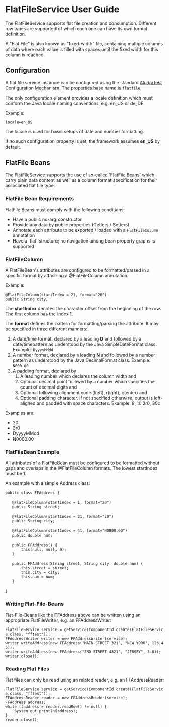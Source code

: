 = FlatFileService User Guide =

The FlatFileService supports flat file creation and consumption. Different row types are supported of which each one can have its own format definition.

A "Flat File" is also known as "fixed-width" file, containing multiple columns of data where each value is filled with spaces until the fixed width for this column is reached. 

== Configuration ==

A flat file service instance can be configured using the standard [[Service Configuration|AludraTest Configuration Mechanism]]. The properties base name is <code>flatfile</code>.

The only configuration element provides a locale definition which must conform the Java locale naming conventions, e.g. en_US or de_DE

Example:

 locale=en_US

The locale is used for basic setups of date and number formatting.

If no such configuration property is set, the framework assumes '''en_US''' by default.

== FlatFile Beans ==

The FlatFileService supports the use of so-called 'FlatFile Beans' which carry plain data content as well as a column format specification for their associated flat file type.

=== FlatFile Bean Requirements ===

FlatFile Beans must comply with the following conditions:

* Have a public no-arg constructor
* Provide any data by public properties (Getters / Setters)
* Annotate each attribute to be exported / loaded with a <code>FlatFileColumn</code> annotation
* Have a 'flat' structure; no navigation among bean property graphs is supported

=== FlatFileColumn ===

A FlatFileBean's attributes are configured to be formatted/parsed in a specific format by attaching a @FlatFileColumn annotation.

Example:

 @FlatFileColumn(startIndex = 21, format="20")
 public String city;

The '''startIndex''' denotes the character offset from the beginning of the row. The first column has the index '''1'''.

The '''format''' defines the pattern for formatting/parsing the attribute. It may be specified in three different manners:

# A date/time format, declared by a leading '''D''' and followed by a date/timepattern as understood by the Java SimpleDateFormat class. Example: <code>DyyyyMMdd</code>
# A number format, declared by a leading '''N''' and followed by a number pattern as understood by the Java DecimalFormat class. Example: <code>N000.00</code>
# A padding format, declared by
## A leading number which declares the column width and
## Optional decimal point followed by a number which specifies the count of decimal digits and
## Optional following alignment code (l(eft), r(ight), c(enter) and
## Optional padding character. if not specified otherwise, output is left-aligned and padded with space characters. Example: 8, 10.2r0, 30c

Examples are:

* 20
* 3r0
* DyyyyMMdd
* N0000.00

=== FlatFileBean Example ===

All attributes of a FlatFileBean must be configured to be formatted without gaps and overlaps in the @FlatFileColumn formats. The lowest startIndex must be 1.

An example with a simple Address class:

 public class FFAddress {
 
    @FlatFileColumn(startIndex = 1, format="20")
    public String street;
 
    @FlatFileColumn(startIndex = 21, format="20")
    public String city;
 
    @FlatFileColumn(startIndex = 41, format="N0000.00")
    public double num;
 
    public FFAddress() {
        this(null, null, 0);
    }
 
    public FFAddress(String street, String city, double num) {
        this.street = street;
        this.city = city;
        this.num = num;
    }
 
 }

=== Writing Flat-File-Beans ===

Flat-File-Beans like the FFAddress above can be written using an appropriate FlatFileWriter, e.g. an FFAddressWriter:

 FlatFileService service = getService(ComponentId.create(FlatFileService.class, "fftest"));
 FFAddressWriter writer = new FFAddressWriter(service);
 writer.writeAddress(new FFAddress("MAIN STREET 321", "NEW YORK", 123.45));
 writer.writeAddress(new FFAddress("2ND STREET 4321", "JERSEY", 3.8));
 writer.close();

=== Reading Flat Files ===

Flat files can only be read using an related reader, e.g. an FFAddressReader:

 FlatFileService service = getService(ComponentId.create(FlatFileService.class, "fftest"));
 FFAddressReader reader = new FFAddressReader(service);
 FFAddress address;
 while ((address = reader.readRow()&nbsp;!= null) {
     System.out.println(address);
 }
 reader.close();
